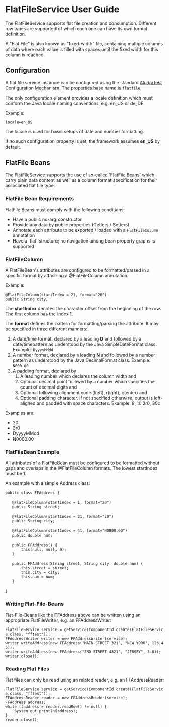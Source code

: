 = FlatFileService User Guide =

The FlatFileService supports flat file creation and consumption. Different row types are supported of which each one can have its own format definition.

A "Flat File" is also known as "fixed-width" file, containing multiple columns of data where each value is filled with spaces until the fixed width for this column is reached. 

== Configuration ==

A flat file service instance can be configured using the standard [[Service Configuration|AludraTest Configuration Mechanism]]. The properties base name is <code>flatfile</code>.

The only configuration element provides a locale definition which must conform the Java locale naming conventions, e.g. en_US or de_DE

Example:

 locale=en_US

The locale is used for basic setups of date and number formatting.

If no such configuration property is set, the framework assumes '''en_US''' by default.

== FlatFile Beans ==

The FlatFileService supports the use of so-called 'FlatFile Beans' which carry plain data content as well as a column format specification for their associated flat file type.

=== FlatFile Bean Requirements ===

FlatFile Beans must comply with the following conditions:

* Have a public no-arg constructor
* Provide any data by public properties (Getters / Setters)
* Annotate each attribute to be exported / loaded with a <code>FlatFileColumn</code> annotation
* Have a 'flat' structure; no navigation among bean property graphs is supported

=== FlatFileColumn ===

A FlatFileBean's attributes are configured to be formatted/parsed in a specific format by attaching a @FlatFileColumn annotation.

Example:

 @FlatFileColumn(startIndex = 21, format="20")
 public String city;

The '''startIndex''' denotes the character offset from the beginning of the row. The first column has the index '''1'''.

The '''format''' defines the pattern for formatting/parsing the attribute. It may be specified in three different manners:

# A date/time format, declared by a leading '''D''' and followed by a date/timepattern as understood by the Java SimpleDateFormat class. Example: <code>DyyyyMMdd</code>
# A number format, declared by a leading '''N''' and followed by a number pattern as understood by the Java DecimalFormat class. Example: <code>N000.00</code>
# A padding format, declared by
## A leading number which declares the column width and
## Optional decimal point followed by a number which specifies the count of decimal digits and
## Optional following alignment code (l(eft), r(ight), c(enter) and
## Optional padding character. if not specified otherwise, output is left-aligned and padded with space characters. Example: 8, 10.2r0, 30c

Examples are:

* 20
* 3r0
* DyyyyMMdd
* N0000.00

=== FlatFileBean Example ===

All attributes of a FlatFileBean must be configured to be formatted without gaps and overlaps in the @FlatFileColumn formats. The lowest startIndex must be 1.

An example with a simple Address class:

 public class FFAddress {
 
    @FlatFileColumn(startIndex = 1, format="20")
    public String street;
 
    @FlatFileColumn(startIndex = 21, format="20")
    public String city;
 
    @FlatFileColumn(startIndex = 41, format="N0000.00")
    public double num;
 
    public FFAddress() {
        this(null, null, 0);
    }
 
    public FFAddress(String street, String city, double num) {
        this.street = street;
        this.city = city;
        this.num = num;
    }
 
 }

=== Writing Flat-File-Beans ===

Flat-File-Beans like the FFAddress above can be written using an appropriate FlatFileWriter, e.g. an FFAddressWriter:

 FlatFileService service = getService(ComponentId.create(FlatFileService.class, "fftest"));
 FFAddressWriter writer = new FFAddressWriter(service);
 writer.writeAddress(new FFAddress("MAIN STREET 321", "NEW YORK", 123.45));
 writer.writeAddress(new FFAddress("2ND STREET 4321", "JERSEY", 3.8));
 writer.close();

=== Reading Flat Files ===

Flat files can only be read using an related reader, e.g. an FFAddressReader:

 FlatFileService service = getService(ComponentId.create(FlatFileService.class, "fftest"));
 FFAddressReader reader = new FFAddressReader(service);
 FFAddress address;
 while ((address = reader.readRow()&nbsp;!= null) {
     System.out.println(address);
 }
 reader.close();
